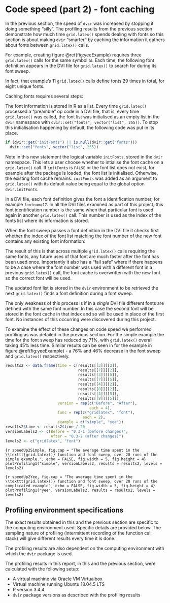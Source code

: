 \newpage{}

# Code speed (part 2) - font caching

In the previous section, the speed of `dvir` was increased by stopping it doing something "silly". The profiling results from the previous section demonstrate how much time `grid.latex()` spends dealing with fonts so this section is about making `dvir` "smarter" by caching the information it gathers about fonts between `grid.latex()` calls.

For example, creating figure \@ref(fig:yeeExample) requires three `grid.latex()` calls for the same symbol $\omega$. Each time, the following font definition appears in the DVI file for `grid.latex()` to search for during its font sweep.

\begin{spacing}{1}
\begin{verbatim}
fnt_def_1    fontnum=17, checksum=-1209964637, scale=786432, design=786432,
             fontname=cmmi12
\end{verbatim}
\end{spacing}

In fact, that example's 11 `grid.latex()` calls define fonts 29 times in total, for eight unique fonts.

Caching fonts requires several steps:

\begin{itemize}
  \item During the font sweep, search all font definitions as per usual.
  \item For each font definition, check if the font has been cached already.
  \begin{itemize}
    \item If yes, do nothing. Refer to the existing font information in the cache when the needs to be used
    \item If no, search for and store the font information as per usual.
  \end{itemize}
\end{itemize}

The font information is stored in R as a list. Every time `grid.latex()` processed a "preamble" op code in a DVI file, that is, every time `grid.latex()` was called, the font list was initialised as an empty list in the `dvir` namespace with `dvir::set("fonts", vector("list", 255))`. To stop this initialisation happening by default, the following code was put in its place.

```{r, eval = FALSE}
if (dvir::get("initFonts") || is.null(dvir::get("fonts"))) 
  dvir::set("fonts", vector("list", 255))
```

Note in this new statement the logical variable `initFonts`, stored in the `dvir` namespace. This lets a user choose whether to intialise the font cache on a `grid.latex()` call. If `initFonts` is `FALSE` or the font list does not exist, for example after the package is loaded, the font list is initialised. Otherwise, the existing font cache remains. `initFonts` was added as an argument to `grid.latex()` with its default value being equal to the global option `dvir.initFonts`.

In a DVI file, each font definition gives the font a identification number, for example `fontnum=17`. In all the DVI files examined as part of this project, this font identification number is the same when that particular font is used again in another `grid.latex()` call. This number is used as the index of the fonts list where its information is stored. 

When the font sweep passes a font definition in the DVI file it checks first whether the index of the font list matching the font number of the new font contains any existing font information: 

\begin{itemize}
  \item If no, then the font information is written to the font list as usual.
  \item If yes, then it checks if the existing font information is the same as the font information in the DVI file. 
  \begin{itemize}
    \item If yes, do nothing. 
    \item If no, overwrite the font with the new font information.
  \end{itemize}
\end{itemize}

The result of this is that across multiple `grid.latex()` calls requiring the same fonts, any future uses of that font are much faster after the font has been used once. Importantly it also has a "fail safe" where if there happens to be a case where the font number was used with a different font in a previous `grid.latex()` call, the font cache is overwritten with the new font so the correct font will be used.

The updated font list is stored in the `dvir` environment to be retrieved the next `grid.latex()` finds a font definition during a font sweep.

The only weakness of this process is if in a *single* DVI file different fonts are defined with the same font number. In this case the second font will be stored in the font cache in that index and so will be used in place of the first font. No instances of this occurring were discovered during this project.

To examine the effect of these changes on code speed we performed profiling as was detailed in the previous section. For the simple example the time for the font sweep has reduced by 71%, with `grid.latex()` overall taking 45% less time. Similar results can be seen in for the example in figure \@ref(fig:yeeExample) - a 76% and 46% decrease in the font sweep and `grid.latex()` respectively.

```{r echo = FALSE, eval = TRUE}
results2 <- data.frame(time = c(results[[3]][[2]],
                                results[[7]][[2]],
                                results[[3]][[5]],
                                results[[7]][[5]],
                                results[[4]][[2]],
                                results[[8]][[2]],
                                results[[4]][[5]],
                                results[[8]][[5]]),
                       version = rep(c("Before", "After"), 
                                     each = 4),
                       func = rep(c("gridlatex", "font"),
                                  each = 2),
                       example = c("simple", "yee"))
results2$time <- results2$time / 20
versionLabels2 <- c(Before = "0.3-1 (before changes)", 
                    After = "0.3-2 (after changes)")
levels2 <- c("gridlatex", "font")
```

```{r speedUp2Simple, fig.cap = "The average time spent in the \\texttt{grid.latex()} function and font sweep, over 20 runs of the simple example.", echo = FALSE, fig.width = 5, fig.height = 4}
plotProfiling1("simple", versionLabels2, results = results2, levels = levels2)
```

```{r speedUp2Yee, fig.cap = "The average time spent in the \\texttt{grid.latex()} function and font sweep, over 20 runs of the complicated example", echo = FALSE, fig.width = 5, fig.height = 4}
plotProfiling1("yee", versionLabels2, results = results2, levels = levels2)
```

## Profiling environment specifications

The exact results obtained in this and the previous section are specific to the computing environment used. Specific details are provided below. The sampling nature of profiling (intermittent recording of the function call stack) will give different results every time it is done.

The profiling results are also dependent on the computing environment with which the `dvir` package is used. 

The profiling results in this report, in this and the previous section, were calculated with the following setup:

- A virtual machine via Oracle VM Virtualbox
- Virtual machine running Ubuntu 18.04.5 LTS
- R version 3.4.4
- `dvir` package versions as described with the profiling results